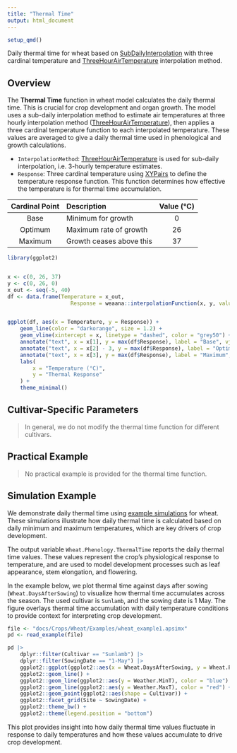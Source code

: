 ```yaml
---
title: "Thermal Time"
output: html_document
---
```



```r
setup_qmd()
```

Daily thermal time for wheat based on [SubDailyInterpolation](/docs/Models/Functions/SubDailyInterpolation.qmd) with three cardinal temperature and [ThreeHourAirTemperature](/docs/Models/Functions/ThreeHourAirTemperature.qmd) interpolation method.

## Overview

The **Thermal Time** function in wheat model calculates the daily thermal time. This is crucial for crop development and organ growth. The model uses a sub-daily interpolation method to estimate air temperatures at three hourly interpolation method ([ThreeHourAirTemperature](/docs/Models/Functions/ThreeHourAirTemperature.qmd)), then applies a three cardinal temperature function to each interpolated temperature. These values are averaged to give a daily  thermal time used in phenological and growth calculations.


* `InterpolationMethod`: [ThreeHourAirTemperature](/docs/Models/Functions/ThreeHourAirTemperature.qmd) is used for sub-daily interpolation, i.e. 3-hourly temperature estimates.
* `Response`: Three cardinal temperature using [XYPairs](/docs/Models/Functions/XYPairs.qmd) to define the temperature response function. This function determines how effective the temperature is for thermal time accumulation.

| Cardinal Point | Description                | Value (°C) |
|:--------------:|:--------------------------|:----------:|
| Base           | Minimum for growth         | 0          |
| Optimum        | Maximum rate of growth     | 26         |
| Maximum        | Growth ceases above this   | 37         |

```r
library(ggplot2)


x <- c(0, 26, 37)
y <- c(0, 26, 0)
x_out <- seq(-5, 40)
df <- data.frame(Temperature = x_out, 
                    Response = weaana::interpolationFunction(x, y, values = x_out))


ggplot(df, aes(x = Temperature, y = Response)) +
    geom_line(color = "darkorange", size = 1.2) +
    geom_vline(xintercept = x, linetype = "dashed", color = "grey50") +
    annotate("text", x = x[1], y = max(df$Response), label = "Base", vjust = -0.5, hjust = -0.1, size = 3) +
    annotate("text", x = x[2] - 3, y = max(df$Response), label = "Optimum", vjust = -0.5, hjust = 0.5, size = 3) +
    annotate("text", x = x[3], y = max(df$Response), label = "Maximum", vjust = -0.5, hjust = 1.1, size = 3) +
    labs(
        x = "Temperature (°C)",
        y = "Thermal Response"
    ) +
    theme_minimal()

```

## Cultivar-Specific Parameters

> In general, we do not modify the thermal time function for different cultivars. 

## Practical Example

> No practical example is provided for the thermal time function.


## Simulation Example

We demonstrate daily thermal time using [example simulations](/docs/Crops/Wheat/Examples/wheat_example1.qmd) for wheat. These simulations illustrate how daily thermal time is calculated based on daily minimum and maximum temperatures, which are key drivers of crop development.

The output variable `Wheat.Phenology.ThermalTime` reports the daily thermal time values. These values represent the crop’s physiological response to temperature, and are used to model development processes such as leaf appearance, stem elongation, and flowering.

In the example below, we plot thermal time against days after sowing (`Wheat.DaysAfterSowing`) to visualize how thermal time accumulates across the season. The used cultivar is `Sunlamb`, and the sowing date is 1 May. The figure overlays thermal time accumulation with daily temperature conditions to provide context for interpreting crop development.



```r
file <- "docs/Crops/Wheat/Examples/wheat_example1.apsimx"
pd <- read_example(file)

pd |> 
    dplyr::filter(Cultivar == "Sunlamb") |> 
    dplyr::filter(SowingDate == "1-May") |> 
    ggplot2::ggplot(ggplot2::aes(x = Wheat.DaysAfterSowing, y = Wheat.Phenology.ThermalTime)) +
    ggplot2::geom_line() +
    ggplot2::geom_line(ggplot2::aes(y = Weather.MinT), color = "blue") +
    ggplot2::geom_line(ggplot2::aes(y = Weather.MaxT), color = "red") +
    ggplot2::geom_point(ggplot2::aes(shape = Cultivar)) +
    ggplot2::facet_grid(Site ~ SowingDate) +
    ggplot2::theme_bw() +
    ggplot2::theme(legend.position = "bottom") 
```

This plot provides insight into how daily thermal time values fluctuate in response to daily temperatures and how these values accumulate to drive crop development. 